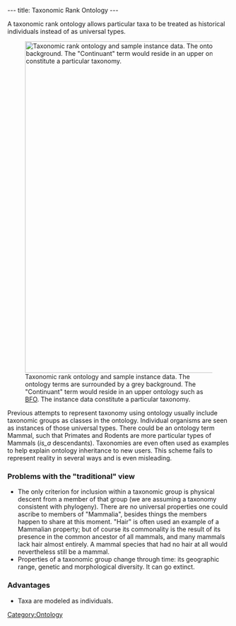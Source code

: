 ---
title: Taxonomic Rank Ontology
---

A taxonomic rank ontology allows particular taxa to be treated as historical individuals instead of as universal types.

[[Image:TaxonomicRankDiagram.png|750px|thumb|Taxonomic rank ontology and sample instance data.  The ontology terms are surrounded by a grey background.  The "Continuant" term would reside in an upper ontology such as [http://www.ifomis.org/bfo BFO].  The instance data constitute a particular taxonomy.]]

Previous attempts to represent taxonomy using ontology usually include taxonomic groups as classes in the ontology.  Individual organisms are seen as instances of those universal types.  There could be an ontology term Mammal, such that Primates and Rodents are more particular types of Mammals (''is_a'' descendants).  Taxonomies are even often used as examples to help explain ontology inheritance to new users.  This scheme fails to represent reality in several ways and is even misleading.

===Problems with the "traditional" view===
* The only criterion for inclusion within a taxonomic group is physical descent from a member of that group (we are assuming a taxonomy consistent with phylogeny).  There are no universal properties one could ascribe to members of "Mammalia", besides things the members happen to share at this moment.  "Hair" is often used an example of a Mammalian property; but of course its commonality is the result of its presence in the common ancestor of all mammals, and many mammals lack hair almost entirely.  A mammal species that had no hair at all would nevertheless still be a mammal.
* Properties of a taxonomic group change through time: its geographic range, genetic and morphological diversity.  It can go extinct.

===Advantages===
* Taxa are modeled as individuals.

[[Category:Ontology]]